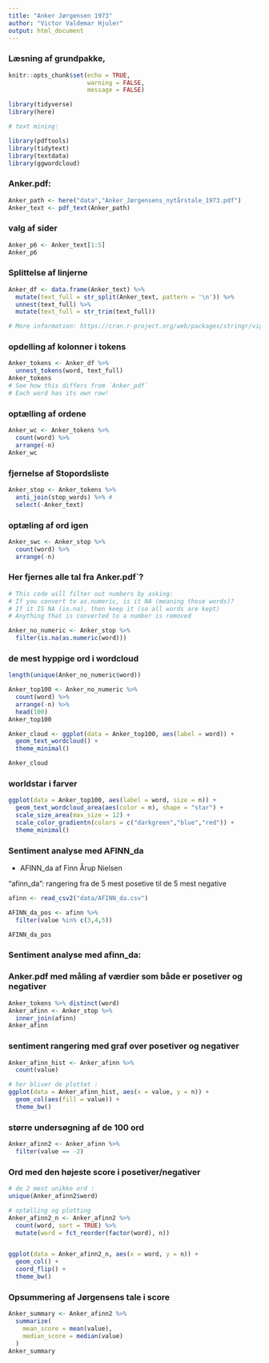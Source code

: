 ---
title: "Anker Jørgensen 1973"
author: "Victor Valdemar Hjuler"  
output: html_document            
---
### Læsning af grundpakke, 
```{r setup, include=FALSE}
knitr::opts_chunk$set(echo = TRUE,
                      warning = FALSE,
                      message = FALSE)

library(tidyverse)
library(here)

# text mining:

library(pdftools)
library(tidytext)
library(textdata) 
library(ggwordcloud)
```

### Anker.pdf:
```{r get-document}
Anker_path <- here("data","Anker_Jørgensens_nytårstale_1973.pdf")
Anker_text <- pdf_text(Anker_path)
```


### valg af sider  
```{r single-page}
Anker_p6 <- Anker_text[1:5]
Anker_p6
```



### Splittelse af linjerne 

```{r split-lines}
Anker_df <- data.frame(Anker_text) %>% 
  mutate(text_full = str_split(Anker_text, pattern = '\n')) %>% 
  unnest(text_full) %>% 
  mutate(text_full = str_trim(text_full)) 

# More information: https://cran.r-project.org/web/packages/stringr/vignettes/regular-expressions.html
```


### opdelling af kolonner i tokens 
```{r tokenize}
Anker_tokens <- Anker_df %>% 
  unnest_tokens(word, text_full)
Anker_tokens
# See how this differs from `Anker_pdf`
# Each word has its own row! 
```

### optælling af ordene 
```{r count-words}
Anker_wc <- Anker_tokens %>% 
  count(word) %>% 
  arrange(-n)
Anker_wc
```

### fjernelse af Stopordsliste 
```{r stopwords}
Anker_stop <- Anker_tokens %>% 
  anti_join(stop_words) %>% # 
  select(-Anker_text)     
```

### optæling af ord igen  
```{r count-words2}
Anker_swc <- Anker_stop %>% 
  count(word) %>% 
  arrange(-n)
```

### Her fjernes alle tal fra  Anker.pdf`?
```{r skip-numbers}
# This code will filter out numbers by asking:
# If you convert to as.numeric, is it NA (meaning those words)?
# If it IS NA (is.na), then keep it (so all words are kept)
# Anything that is converted to a number is removed 

Anker_no_numeric <- Anker_stop %>% 
  filter(is.na(as.numeric(word)))
```


### de mest hyppige ord i wordcloud  
```{r wordcloud-prep}
 
length(unique(Anker_no_numeric$word)) 

Anker_top100 <- Anker_no_numeric %>% 
  count(word) %>% 
  arrange(-n) %>% 
  head(100)
Anker_top100
```


```{r wordcloud}
Anker_cloud <- ggplot(data = Anker_top100, aes(label = word)) +
  geom_text_wordcloud() +
  theme_minimal()

Anker_cloud
```

### worldstar i farver 
```{r wordcloud-pro}
ggplot(data = Anker_top100, aes(label = word, size = n)) +
  geom_text_wordcloud_area(aes(color = n), shape = "star") +
  scale_size_area(max_size = 12) +
  scale_color_gradientn(colors = c("darkgreen","blue","red")) +
  theme_minimal()
```


### Sentiment analyse med AFINN_da

  -  AFINN_da af Finn Årup Nielsen

"afinn_da": rangering fra de 5 mest posetive til de 5 mest negative 
```{r afinn_}
afinn <- read_csv2("data/AFINN_da.csv")

AFINN_da_pos <- afinn %>% 
  filter(value %in% c(3,4,5))

AFINN_da_pos  
```
### Sentiment analyse med afinn_da: 

### Anker.pdf med måling af værdier som både er posetiver og negativer 
```{r bind-afinn}
Anker_tokens %>% distinct(word)
Anker_afinn <- Anker_stop %>% 
  inner_join(afinn)
Anker_afinn
```

### sentiment rangering med graf over posetiver og negativer 
```{r count-afinn}
Anker_afinn_hist <- Anker_afinn %>% 
  count(value)

# her bliver de plottet : 
ggplot(data = Anker_afinn_hist, aes(x = value, y = n)) +
  geom_col(aes(fill = value)) +
  theme_bw()
```

### større undersøgning af de 100 ord 
```{r afinn-2}
Anker_afinn2 <- Anker_afinn %>% 
  filter(value == -2)
```

### Ord med den højeste score i posetiver/negativer 
```{r afinn-2-more}
# de 2 mest unikke ord :
unique(Anker_afinn2$word)      

# optælling og plotting 
Anker_afinn2_n <- Anker_afinn2 %>% 
  count(word, sort = TRUE) %>% 
  mutate(word = fct_reorder(factor(word), n))


ggplot(data = Anker_afinn2_n, aes(x = word, y = n)) +
  geom_col() +
  coord_flip() +
  theme_bw()

```

### Opsummering af Jørgensens tale i score 
```{r summarize-afinn2}
Anker_summary <- Anker_afinn2 %>% 
  summarize(
    mean_score = mean(value),
    median_score = median(value)
  )
Anker_summary 
```
